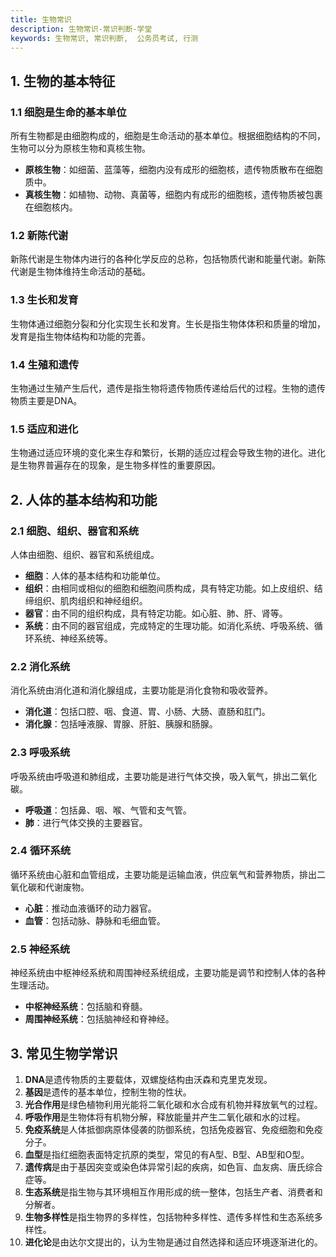 ```yaml
---
title: 生物常识
description: 生物常识-常识判断-学堂
keywords: 生物常识, 常识判断,  公务员考试, 行测
---
```


## 1. 生物的基本特征

### 1.1 细胞是生命的基本单位
所有生物都是由细胞构成的，细胞是生命活动的基本单位。根据细胞结构的不同，生物可以分为原核生物和真核生物。

- **原核生物**：如细菌、蓝藻等，细胞内没有成形的细胞核，遗传物质散布在细胞质中。
- **真核生物**：如植物、动物、真菌等，细胞内有成形的细胞核，遗传物质被包裹在细胞核内。

### 1.2 新陈代谢
新陈代谢是生物体内进行的各种化学反应的总称，包括物质代谢和能量代谢。新陈代谢是生物体维持生命活动的基础。

### 1.3 生长和发育
生物体通过细胞分裂和分化实现生长和发育。生长是指生物体体积和质量的增加，发育是指生物体结构和功能的完善。

### 1.4 生殖和遗传
生物通过生殖产生后代，遗传是指生物将遗传物质传递给后代的过程。生物的遗传物质主要是DNA。

### 1.5 适应和进化
生物通过适应环境的变化来生存和繁衍，长期的适应过程会导致生物的进化。进化是生物界普遍存在的现象，是生物多样性的重要原因。

## 2. 人体的基本结构和功能

### 2.1 细胞、组织、器官和系统
人体由细胞、组织、器官和系统组成。

- **细胞**：人体的基本结构和功能单位。
- **组织**：由相同或相似的细胞和细胞间质构成，具有特定功能。如上皮组织、结缔组织、肌肉组织和神经组织。
- **器官**：由不同的组织构成，具有特定功能。如心脏、肺、肝、肾等。
- **系统**：由不同的器官组成，完成特定的生理功能。如消化系统、呼吸系统、循环系统、神经系统等。

### 2.2 消化系统
消化系统由消化道和消化腺组成，主要功能是消化食物和吸收营养。

- **消化道**：包括口腔、咽、食道、胃、小肠、大肠、直肠和肛门。
- **消化腺**：包括唾液腺、胃腺、肝脏、胰腺和肠腺。

### 2.3 呼吸系统
呼吸系统由呼吸道和肺组成，主要功能是进行气体交换，吸入氧气，排出二氧化碳。

- **呼吸道**：包括鼻、咽、喉、气管和支气管。
- **肺**：进行气体交换的主要器官。

### 2.4 循环系统
循环系统由心脏和血管组成，主要功能是运输血液，供应氧气和营养物质，排出二氧化碳和代谢废物。

- **心脏**：推动血液循环的动力器官。
- **血管**：包括动脉、静脉和毛细血管。

### 2.5 神经系统
神经系统由中枢神经系统和周围神经系统组成，主要功能是调节和控制人体的各种生理活动。

- **中枢神经系统**：包括脑和脊髓。
- **周围神经系统**：包括脑神经和脊神经。

## 3. 常见生物学常识

1. **DNA**是遗传物质的主要载体，双螺旋结构由沃森和克里克发现。
2. **基因**是遗传的基本单位，控制生物的性状。
3. **光合作用**是绿色植物利用光能将二氧化碳和水合成有机物并释放氧气的过程。
4. **呼吸作用**是生物体将有机物分解，释放能量并产生二氧化碳和水的过程。
5. **免疫系统**是人体抵御病原体侵袭的防御系统，包括免疫器官、免疫细胞和免疫分子。
6. **血型**是指红细胞表面特定抗原的类型，常见的有A型、B型、AB型和O型。
7. **遗传病**是由于基因突变或染色体异常引起的疾病，如色盲、血友病、唐氏综合症等。
8. **生态系统**是指生物与其环境相互作用形成的统一整体，包括生产者、消费者和分解者。
9. **生物多样性**是指生物界的多样性，包括物种多样性、遗传多样性和生态系统多样性。
10. **进化论**是由达尔文提出的，认为生物是通过自然选择和适应环境逐渐进化的。
